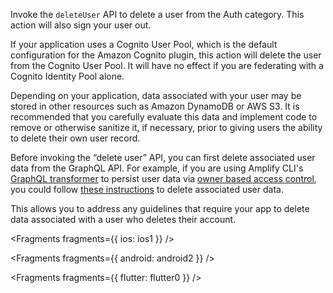 Invoke the `deleteUser` API to delete a user from the Auth category. This action will also sign your user out.

If your application uses a Cognito User Pool, which is the default configuration for the Amazon Cognito plugin, this action will delete the user from the Cognito User Pool. It will have no effect if you are federating with a Cognito Identity Pool alone.

<Callout warning>

  Depending on your application, data associated with your user may be stored in
  other resources such as Amazon DynamoDB or AWS S3. It is recommended that you
  carefully evaluate this data and implement code to remove or otherwise
  sanitize it, if necessary, prior to giving users the ability to delete their
  own user record.

</Callout>


<Callout warning>

  Before invoking the “delete user” API, you can first delete associated user data from the GraphQL API. For example, if you are using Amplify CLI's [GraphQL transformer](https://docs.amplify.aws/cli-legacy/graphql-transformer/overview/) to persist user data via [owner based access control](https://docs.amplify.aws/cli/graphql/authorization-rules/#per-user--owner-based-data-access), you could follow [these instructions](https://gist.github.com/aws-amplify-ops/27954c421bd72930874d48c15c284807) to delete associated user data.

  This allows you to address any guidelines that require your app to delete data associated with a user who deletes their account.

</Callout>


<Fragments fragments={{ ios: ios1 }} />


<Fragments fragments={{ android: android2 }} />


<Fragments fragments={{ flutter: flutter0 }} />
